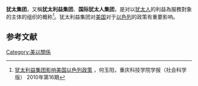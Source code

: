 '''犹太集团'''，又稱'''犹太利益集团'''、'''国际犹太人集团'''，是对以[[犹太人|犹太人]]的利益為服務對象的主体的组织的概称<ref>[http://waas.cass.cn/upload/2011/06/d20110614094805890.pdf 犹太利益集团影响美国以色列政策] {{webarchive|url=https://web.archive.org/web/20140116234707/http://waas.cass.cn/upload/2011/06/d20110614094805890.pdf |date=2014-01-16 }}，何玉阳，重庆科技学院学报（社会科学版） 2010年第16期</ref>。犹太利益集团对[[美国|美国]]对于[[以色列|以色列]]的政策有重要影响。

== 参考文献 ==
{{Reflist}}

{{美國小作品}}

[[Category:美以關係|Category:美以關係]]